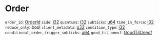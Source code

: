 # Order

`order_id`: [OrderId]
`side`: [i32]
`quantums`: [i32]
`subticks`: [u64]
`time_in_force`: [i32]
`reduce_only`: bool
`client_metadata`: [u32]
`condition_type`: [i32]
`conditional_order_trigger_subticks`: [u64]
`good_til_oneof`: [GoodTilOneof]

[OrderId]: /types/order_id
[i32]: /types/i32
[u32]: /types/u32
[u64]: /types/u64
[GoodTilOneof]: /types/good_til_oneof